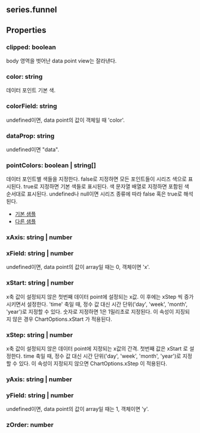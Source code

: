 ## series.funnel

## Properties

### clipped: boolean
body 영역을 벗어난 data point view는 잘라낸다.

### color: string
데이터 포인트 기본 색.

### colorField: string
undefined이면, data point의 값이 객체일 때 'color'.

### dataProp: string
undefined이면 "data".

### pointColors: boolean | string[]
데이터 포인트별 색들을 지정한다.
false로 지정하면 모든 포인트들이 시리즈 색으로 표시된다.
true로 지정하면 기본 색들로 표시된다.
색 문자열 배열로 지정하면 포함된 색 순서대로 표시된다.
undefined나 null이면 시리즈 종류에 따라 false 혹은 true로 해석된다.
- [기본 샘플](https://jsfiddle.net/gh/get/library/pure/realgrid/realchart-demo/tree/master/demo/bar/bar)
- [다른 샘플](https://jsfiddle.net/gh/get/library/pure/realgrid/realchart-demo/tree/master/demo/bar/bar-null)

### xAxis: string | number

### xField: string | number
undefined이면, data point의 값이 array일 때는 0, 객체이면 'x'.

### xStart: string | number
x축 값이 설정되지 않은 첫번째 데이터 point에 설정되는 x값.
이 후에는  xStep 씩 증가시키면서 설정한다.
'time' 축일 때, 정수 값 대신 시간 단위('day', 'week', 'month', 'year')로 지정할 수 있다.
숫자로 지정하면 1은 1밀리초로 지정된다. 
이 속성이 지징되지 않은 경우  ChartOptions.xStart 가 적용된다.

### xStep: string | number
x축 값이 설정되지 않은 데이터 point에 지정되는 x값의 간격.
첫번째 값은  xStart 로 설정한다.
time 축일 때, 정수 값 대신 시간 단위('day', 'week', 'month', 'year')로 지정할 수 있다.
이 속성이 지정되지 않으면  ChartOptions.xStep 이 적용된다.

### yAxis: string | number

### yField: string | number
undefined이면, data point의 값이 array일 때는 1, 객체이면 'y'.

### zOrder: number
